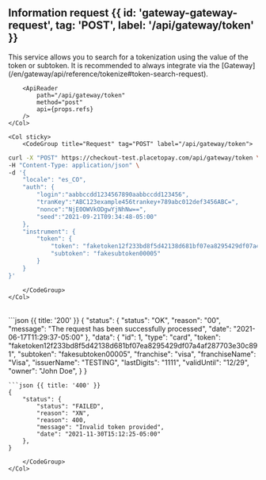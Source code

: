 
## Information request {{ id: 'gateway-gateway-request', tag: 'POST', label: '/api/gateway/token' }}

<Row>
    <Col>
        This service allows you to search for a tokenization using the value of the token or subtoken. It is recommended to always integrate via the [Gateway](/en/gateway/api/reference/tokenize#token-search-request).

        <ApiReader
            path="/api/gateway/token"
            method="post"
            api={props.refs}
        />
    </Col>

    <Col sticky>
        <CodeGroup title="Request" tag="POST" label="/api/gateway/token">
```bash {{ title: 'cURL' }}
curl -X "POST" https://checkout-test.placetopay.com/api/gateway/token \
-H "Content-Type: application/json" \
-d '{
    "locale": "es_CO",
    "auth": {
        "login":"aabbccdd1234567890aabbccdd123456",
        "tranKey":"ABC123example456trankey+789abc012def3456ABC=",
        "nonce":"NjE0OWVkODgwYjNhNw==",
        "seed":"2021-09-21T09:34:48-05:00"
    },
    "instrument": {
        "token": {
            "token": "faketoken12f233bd8f5d42138d681bf07ea8295429df07a4af287703e30c891",
            "subtoken": "fakesubtoken00005"
        }
    }
}'
```
        </CodeGroup>
    </Col>
</Row>

<Row>
    <Col>
        <ApiReader
            path="/api/gateway/token"
            method="post"
            type="response"
            api={props.refs}
        />
    </Col>
    <Col sticky>
        <br />
        <CodeGroup title="Response">
```json {{ title: '200' }}
    {
    "status": {
        "status": "OK",
        "reason": "00",
        "message": "The request has been successfully processed",
        "date": "2021-06-17T11:29:37-05:00"
    },
    "data": {
        "id": 1,
        "type": "card",
        "token": "faketoken12f233bd8f5d42138d681bf07ea8295429df07a4af287703e30c891",
        "subtoken": "fakesubtoken00005",
        "franchise": "visa",
        "franchiseName": "Visa",
        "issuerName": "TESTING",
        "lastDigits": "1111",
        "validUntil": "12/29",
        "owner": "John Doe",
    }
}

```
```json {{ title: '400' }}
{
    "status": {
        "status": "FAILED",
        "reason": "XN",
        "reason": 400,
        "message": "Invalid token provided",
        "date": "2021-11-30T15:12:25-05:00"
    },
}
```
        </CodeGroup>
    </Col>
</Row>